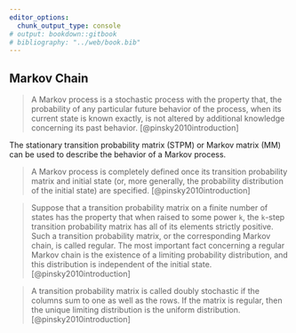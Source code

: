 ```yaml
---
editor_options:
  chunk_output_type: console
# output: bookdown::gitbook
# bibliography: "../web/book.bib"
---
```


## Markov Chain

> A Markov process is a stochastic process with the property that, the probability of any particular future behavior of the process, when its current state is known exactly, is not altered by additional knowledge concerning its past behavior. [@pinsky2010introduction]

The stationary transition probability matrix (STPM) or Markov matrix (MM) can be used to describe the behavior of a Markov process.

> A Markov process is completely defined once its transition probability matrix and initial state (or, more generally, the probability distribution of the initial state) are specified. [@pinsky2010introduction]

> Suppose that a transition probability matrix on a finite number of states has the property that when raised to some power `k`, the `k`-step transition probability matrix has all of its elements strictly positive. Such a transition probability matrix, or the corresponding Markov chain, is called regular. The most important fact concerning a regular Markov chain is the existence of a limiting probability distribution, and this distribution is independent of the initial state. [@pinsky2010introduction]

> A transition probability matrix is called doubly stochastic if the columns sum to one as well as the rows. If the matrix is regular, then the unique limiting distribution is the uniform distribution. [@pinsky2010introduction]
